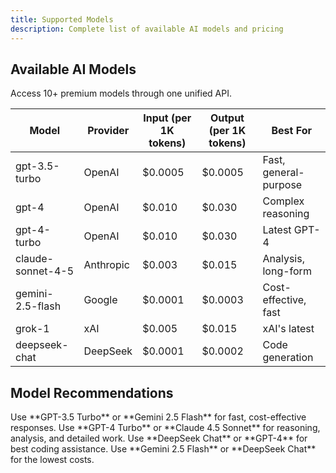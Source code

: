 ```yaml
---
title: Supported Models
description: Complete list of available AI models and pricing
---
```


## Available AI Models

Access 10+ premium models through one unified API.

| Model | Provider | Input (per 1K tokens) | Output (per 1K tokens) | Best For |
|-------|----------|----------------------|------------------------|----------|
| gpt-3.5-turbo | OpenAI | $0.0005 | $0.0005 | Fast, general-purpose |
| gpt-4 | OpenAI | $0.010 | $0.030 | Complex reasoning |
| gpt-4-turbo | OpenAI | $0.010 | $0.030 | Latest GPT-4 |
| claude-sonnet-4-5 | Anthropic | $0.003 | $0.015 | Analysis, long-form |
| gemini-2.5-flash | Google | $0.0001 | $0.0003 | Cost-effective, fast |
| grok-1 | xAI | $0.005 | $0.015 | xAI's latest |
| deepseek-chat | DeepSeek | $0.0001 | $0.0002 | Code generation |

## Model Recommendations

<AccordionGroup>
  <Accordion title="For General Questions" icon="comments">
    Use **GPT-3.5 Turbo** or **Gemini 2.5 Flash** for fast, cost-effective responses.
  </Accordion>

  <Accordion title="For Complex Tasks" icon="brain">
    Use **GPT-4 Turbo** or **Claude 4.5 Sonnet** for reasoning, analysis, and detailed work.
  </Accordion>

  <Accordion title="For Code Generation" icon="code">
    Use **DeepSeek Chat** or **GPT-4** for best coding assistance.
  </Accordion>

  <Accordion title="On a Budget" icon="piggy-bank">
    Use **Gemini 2.5 Flash** or **DeepSeek Chat** for the lowest costs.
  </Accordion>
</AccordionGroup>
